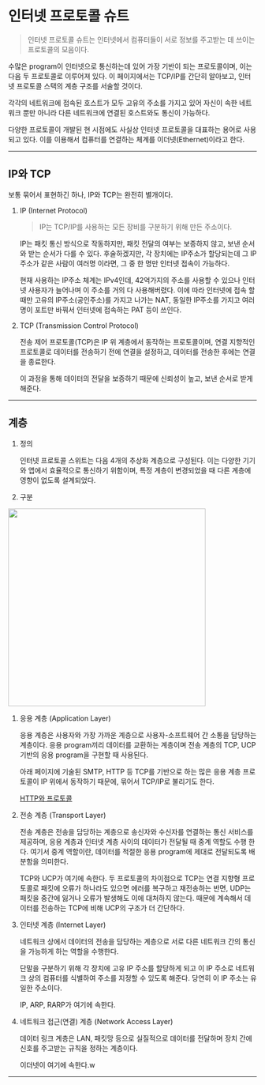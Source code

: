 # 인터넷 프로토콜 슈트

> 인터넷 프로토콜 슈트는 인터넷에서 컴퓨터들이 서로 정보를 주고받는 데 쓰이는 프로토콜의 모음이다.

수많은 program이 인터넷으로 통신하는데 있어 가장 기반이 되는 프로토콜이며, 이는 다음 두 프로토콜로 이루어져 있다. 이 페이지에서는 TCP/IP를 간단히 알아보고, 인터넷 프로토콜 스택의 계층 구조를 서술할 것이다.

각각의 네트워크에 접속된 호스트가 모두 고유의 주소를 가지고 있어 자신이 속한 네트워크 뿐만 아니라 다른 네트워크에 연결된 호스트와도 통신이 가능하다.

다양한 프로토콜이 개발된 현 시점에도 사실상 인터넷 프로토콜을 대표하는 용어로 사용되고 있다. 이를 이용해서 컴퓨터를 연결하는 체계를 이더넷(Ethernet)이라고 한다.

---

## IP와 TCP

보통 묶어서 표현하긴 하나, IP와 TCP는 완전히 별개이다.

1. IP (Internet Protocol)

   > IP는 TCP/IP를 사용하는 모든 장비를 구분하기 위해 만든 주소이다.

   IP는 패킷 통신 방식으로 작동하지만, 패킷 전달의 여부는 보증하지 않고, 보낸 순서와 받는 순서가 다를 수 있다. 후술하겠지만, 각 장치에는 IP주소가 할당되는데 그 IP주소가 같은 사람이 여러명 이라면, 그 중 한 명만 인터넷 접속이 가능하다.

   현재 사용하는 IP주소 체계는 IPv4인데, 42억가지의 주소를 사용할 수 있으나 인터넷 사용자가 늘어나며 이 주소를 거의 다 사용해버렸다. 이에 따라 인터넷에 접속 할 때만 고유의 IP주소(공인주소)를 가지고 나가는 NAT, 동일한 IP주소를 가지고 여러명이 포트만 바꿔서 인터넷에 접속하는 PAT 등이 쓰인다.

2. TCP (Transmission Control Protocol)

   전송 제어 프로토콜(TCP)은 IP 위 계층에서 동작하는 프로토콜이며, 연결 지향적인 프로토콜로 데이터를 전송하기 전에 연결을 설정하고, 데이터를 전송한 후에는 연결을 종료한다.

   이 과정을 통해 데이터의 전달을 보증하기 때문에 신뢰성이 높고, 보낸 순서로 받게 해준다.

---

## 계층

1. 정의

   인터넷 프로토콜 스위트는 다음 4개의 추상화 계층으로 구성된다. 이는 다양한 기기와 앱에서 효율적으로 통신하기 위함이며, 특정 계층이 변경되었을 때 다른 계층에 영향이 없도록 설계되었다.

2. 구분

<img src="https://www.seheelee.com/static/a352e173eefdc41df61f9f0652f3940e/1f083/tcp_ip_layers.png" width=400 />

   1. 응용 계층 (Application Layer)

      응용 계층은 사용자와 가장 가까운 계층으로 사용자-소프트웨어 간 소통을 담당하는 계층이다. 응용 program끼리 데이터를 교환하는 계층이며 전송 계층의 TCP, UCP 기반의 응용 program을 구현할 때 사용된다.

      아래 페이지에 기술된 SMTP, HTTP 등 TCP를 기반으로 하는 많은 응용 계층 프로토콜이 IP 위에서 동작하기 때문에, 묶어서 TCP/IP로 불리기도 한다.

      [HTTP와 프로토콜](https://github.com/976520/TIL/blob/main/network/HTTP%EC%99%80%20%ED%94%84%EB%A1%9C%ED%86%A0%EC%BD%9C.md)

   2. 전송 계층 (Transport Layer)

      전송 계층은 전송을 담당하는 계층으로 송신자와 수신자를 연결하는 통신 서비스를 제공하며, 응용 계층과 인터넷 계층 사이의 데이터가 전달될 때 중계 역할도 수행 한다. 여기서 중계 역할이란, 데이터를 적절한 응용 program에 제대로 전달되도록 배분함을 의미한다.

      TCP와 UCP가 여기에 속한다. 두 프로토콜의 차이점으로 TCP는 연결 지향형 프로토콜로 패킷에 오류가 하나라도 있으면 에러를 복구하고 재전송하는 반면, UDP는 패킷을 중간에 잃거나 오류가 발생해도 이에 대처하지 않는다. 때문에 계속해서 데이터를 전송하는 TCP에 비해 UCP의 구조가 더 간단하다.

   3. 인터넷 계층 (Internet Layer)

      네트워크 상에서 데이터의 전송을 담당하는 계층으로 서로 다른 네트워크 간의 통신을 가능하게 하는 역할을 수행한다.

      단말을 구분하기 위해 각 장치에 고유 IP 주소를 할당하게 되고 이 IP 주소로 네트워크 상의 컴퓨터를 식별하여 주소를 지정할 수 있도록 해준다. 당연히 이 IP 주소는 유일한 주소이다.

      IP, ARP, RARP가 여기에 속한다.

   4. 네트워크 접근(연결) 계층 (Network Access Layer)

      데이터 링크 계층은 LAN, 패킷망 등으로 실질적으로 데이터를 전달하며 장치 간에 신호를 주고받는 규칙을 정하는 계층이다.

      이더넷이 여기에 속한다.w

---
